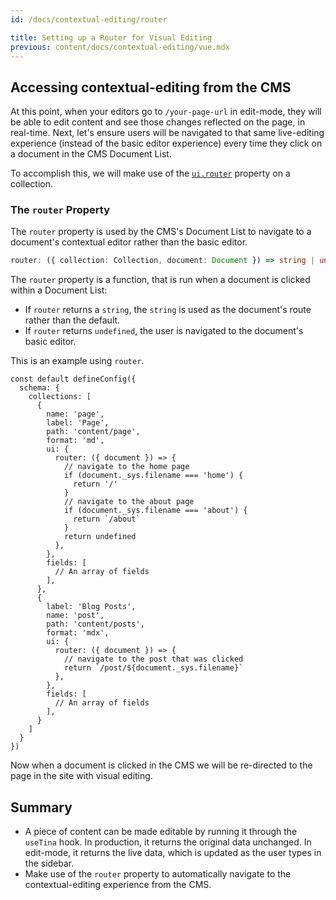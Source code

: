 ```yaml
---
id: /docs/contextual-editing/router

title: Setting up a Router for Visual Editing
previous: content/docs/contextual-editing/vue.mdx
---
```


## Accessing contextual-editing from the CMS

At this point, when your editors go to `/your-page-url` in edit-mode, they will be able to edit content and see those changes reflected on the page, in real-time. Next, let's ensure users will be navigated to that same live-editing experience (instead of the basic editor experience) every time they click on a document in the CMS Document List.

To accomplish this, we will make use of the [`ui.router`](/docs/reference/collections/#definition) property on a collection.

### The `router` Property

The `router` property is used by the CMS's Document List to navigate to a document's contextual editor rather than the basic editor.

```ts
router: ({ collection: Collection, document: Document }) => string | undefined
```

The `router` property is a function, that is run when a document is clicked within a Document List:

- If `router` returns a `string`, the `string` is used as the document's route rather than the default.
- If `router` returns `undefined`, the user is navigated to the document's basic editor.

This is an example using `router`.

```tsx
const default defineConfig({
  schema: {
    collections: [
      {
        name: 'page',
        label: 'Page',
        path: 'content/page',
        format: 'md',
        ui: {
          router: ({ document }) => {
            // navigate to the home page
            if (document._sys.filename === 'home') {
              return '/'
            }
            // navigate to the about page
            if (document._sys.filename === 'about') {
              return `/about`
            }
            return undefined
          },
        },
        fields: [
          // An array of fields
        ],
      },
      {
        label: 'Blog Posts',
        name: 'post',
        path: 'content/posts',
        format: 'mdx',
        ui: {
          router: ({ document }) => {
            // navigate to the post that was clicked
            return `/post/${document._sys.filename}`
          },
        },
        fields: [
          // An array of fields
        ],
      }
    ]
  }
})
```

Now when a document is clicked in the CMS we will be re-directed to the page in the site with visual editing.

<CloudinaryVideo src="https://res.cloudinary.com/forestry-demo/video/upload/q_100,h_584/e_accelerate:-20/v1655919318/tina-io/docs/RoutMapperVid" />

## Summary

- A piece of content can be made editable by running it through the `useTina` hook. In production, it returns the original data unchanged. In edit-mode, it returns the live data, which is updated as the user types in the sidebar.
- Make use of the `router` property to automatically navigate to the contextual-editing experience from the CMS.
